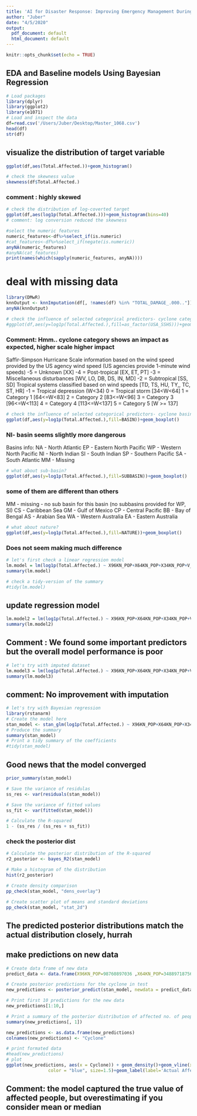 ```yaml
---
title: 'AI for Disaster Response: Improving Emergency Management During Cyclones '
author: "Juber"
date: "4/5/2020"
output:
  pdf_document: default
  html_document: default
---
```


```r
knitr::opts_chunk$set(echo = TRUE)
```

## EDA and Baseline models Using Bayesian Regression

```r
# Load packages
library(dplyr)
library(ggplot2)
library(e1071)
# Load and inspect the data
df=read.csv('/Users/Juber/Desktop/Master_1068.csv')
head(df)
str(df)

```
## visualize the distribution of target variable

```r

ggplot(df,aes(Total.Affected.))+geom_histogram()
```

```r
# check the skewness value
skewness(df$Total.Affected.)
```

### comment : highly skewed
```r
# check the distribution of log-coverted target 
ggplot(df,aes(log1p(Total.Affected.)))+geom_histogram(bins=40)
# comment: log conversion reduced the skewness
```


```r
#select the numeric features
numeric_features<-df%>%select_if(is.numeric)
#cat_features<-df%>%select_if(negate(is.numeric))
anyNA(numeric_features)
#anyNA(cat_features)
print(names(which(sapply(numeric_features, anyNA))))
```
# deal with missing data

```r
library(DMwR)
knnOutput <- knnImputation(df[, !names(df) %in% "TOTAL_DAMAGE_.000.."])  # perform knn imputation.
anyNA(knnOutput)
```

```r
# check the influence of selected categorical predictors- cyclone category in simpson scale
#ggplot(df,aes(y=log1p(Total.Affected.),fill=as_factor(USA_SSHS)))+geom_boxplot()
```
### Comment: Hmm.. cyclone category shows an impact as expected, higher scale higher impact
Saffir-Simpson Hurricane Scale information based on the wind speed provided by the US agency
wind speed (US agencies provide 1-minute wind speeds)
-5 = Unknown [XX]
-4 = Post-tropical [EX, ET, PT]
-3 = Miscellaneous disturbances [WV, LO, DB, DS, IN, MD]
-2 = Subtropical [SS, SD]
Tropical systems classified based on wind speeds [TD, TS, HU, TY,, TC, ST, HR]
 -1 = Tropical depression (W<34)
 0 = Tropical storm [34<W<64]
 1 = Category 1 [64<=W<83]
 2 = Category 2 [83<=W<96]
 3 = Category 3 [96<=W<113]
 4 = Category 4 [113<=W<137]
 5 = Category 5 [W >= 137]
```r
# check the influence of selected categorical predictors- cyclone basin
ggplot(df,aes(y=log1p(Total.Affected.),fill=BASIN))+geom_boxplot()
```
### NI- basin seems slightly more dangerous 
Basins info:
NA - North Atlantic
EP - Eastern North Pacific
WP - Western North Pacific
NI - North Indian
SI - South Indian
SP - Southern Pacific
SA - South Atlantic
MM - Missing 
```r
# what about sub-basin?
ggplot(df,aes(y=log1p(Total.Affected.),fill=SUBBASIN))+geom_boxplot()
```
### some of them are different than others
MM - missing - no sub basin for this basin (no subbasins provided for WP, SI)
CS - Caribbean Sea
GM - Gulf of Mexico
CP - Central Pacific
BB - Bay of Bengal
AS - Arabian Sea
WA - Western Australia
EA - Eastern Australia
```r
# what about nature?
ggplot(df,aes(y=log1p(Total.Affected.),fill=NATURE))+geom_boxplot()

```
### Does not seem making much difference
```r
# let's first check a linear regression model
lm.model = lm(log1p(Total.Affected.) ~ X96KN_POP+X64KN_POP+X34KN_POP+V_LAND_KN+USA_SSHS+SUBBASIN+STORM_SPD_MEAN+PRES_CALC_MEAN+TOTAL_HRS, data = df)
summary(lm.model)
```
```r
# check a tidy-version of the summary
#tidy(lm.model)
```
## update regression model
```r
lm.model2 = lm(log1p(Total.Affected.) ~ X96KN_POP+X64KN_POP+X34KN_POP+V_LAND_KN+USA_SSHS+STORM_SPD_MEAN, data = df)
summary(lm.model2)
```
## Comment : We found some important predictors but the overall model performance is poor
```r
# let's try with imputed dataset
lm.model3 = lm(log1p(Total.Affected.) ~ X96KN_POP+X64KN_POP+X34KN_POP+V_LAND_KN+USA_SSHS+SUBBASIN+STORM_SPD_MEAN+PRES_CALC_MEAN+TOTAL_HRS, data = knnOutput)
summary(lm.model3)

```
## comment: No improvement with imputation
```r
# let's try with Bayesian regression
library(rstanarm)
# Create the model here
stan_model <- stan_glm(log1p(Total.Affected.) ~ X96KN_POP+X64KN_POP+X34KN_POP+V_LAND_KN+USA_SSHS+SUBBASIN+STORM_SPD_MEAN+PRES_CALC_MEAN+TOTAL_HRS, data = df)
# Produce the summary
summary(stan_model)
# Print a tidy summary of the coefficients
#tidy(stan_model)
```
## Good news that the model converged
```r
prior_summary(stan_model)

# Save the variance of residulas
ss_res <- var(residuals(stan_model))

# Save the variance of fitted values
ss_fit <- var(fitted(stan_model))

# Calculate the R-squared
1 - (ss_res / (ss_res + ss_fit))
```
### check the posterior dist
```r
# Calculate the posterior distribution of the R-squared
r2_posterior <- bayes_R2(stan_model)

# Make a histogram of the distribution
hist(r2_posterior)
```
```r
# Create density comparison
pp_check(stan_model, "dens_overlay")

# Create scatter plot of means and standard deviations
pp_check(stan_model, "stat_2d")
```
## The predicted posterior distributions match the actual distribution closely, hurrah
## make predictions on new data
```r
# Create data frame of new data
predict_data <- data.frame(X96KN_POP=98760897036 ,X64KN_POP=348897187562 ,X34KN_POP=2207674387400,V_LAND_KN=8438317,USA_SSHS=-1,SUBBASIN='NAm',STORM_SPD_MEAN=154.60,PRES_CALC_MEAN=12.95652174,TOTAL_HRS=6)

# Create posterior predictions for the cyclone in test
new_predictions <- posterior_predict(stan_model, newdata = predict_data)

# Print first 10 predictions for the new data
new_predictions[1:10,]

# Print a summary of the posterior distribution of affected no. of people predicted 
summary(new_predictions[, 1])

new_predictions <- as.data.frame(new_predictions)
colnames(new_predictions) <- "Cyclone"

# print formated data
#head(new_predictions)
# plot
ggplot(new_predictions, aes(x = Cyclone)) +	geom_density()+geom_vline(xintercept = 193000,linetype="dotted", 
                color = "blue", size=1.5)+geom_label(label='Actual Affected',x=193000, y=0)
```
## Comment: the model captured the true value of affected people, but overestimating if you consider mean or median